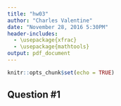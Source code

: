 ```yaml
---
title: "hw03"
author: "Charles Valentine"
date: "November 28, 2016 5:30PM"
header-includes:
  - \usepackage{xfrac}
  - \usepackage{mathtools}
output: pdf_document
---
```


```r
knitr::opts_chunk$set(echo = TRUE)
```

Question #1
----
\textit{Note: Python 3 code can be found at the bottom of this document.}

